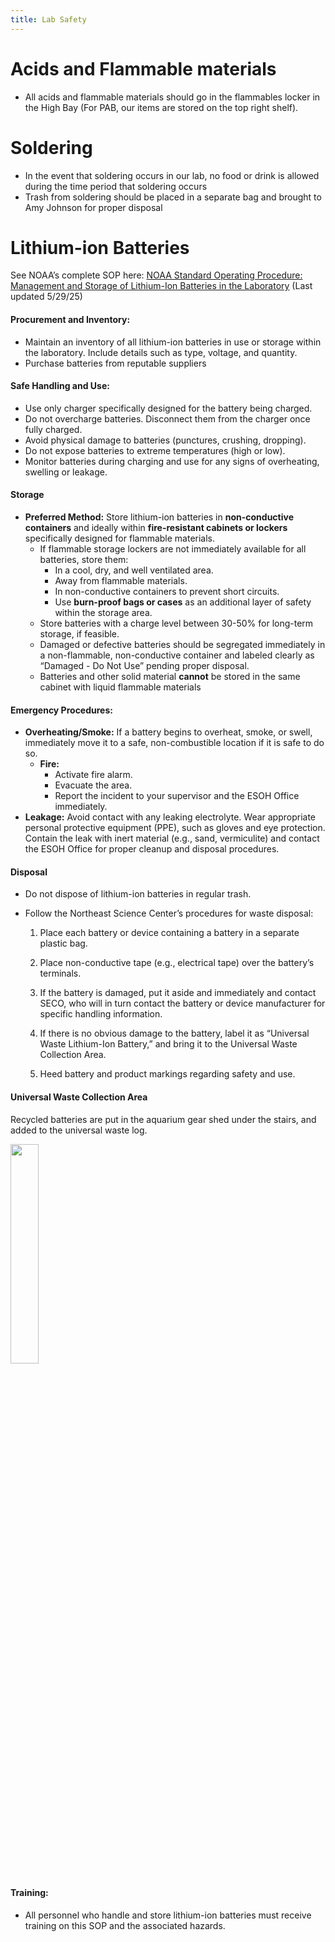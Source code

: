 ```yaml
---
title: Lab Safety
---
```


# Acids and Flammable materials

- All acids and flammable materials should go in the flammables locker in the High Bay (For PAB, our items are stored on the top right shelf).

# Soldering

- In the event that soldering occurs in our lab, no food or drink is allowed during the time period that soldering occurs
- Trash from soldering should be placed in a separate bag and brought to Amy Johnson for proper disposal

# Lithium-ion Batteries

See NOAA's complete SOP here: [NOAA Standard Operating Procedure: Management and Storage of Lithium-Ion Batteries in the Laboratory](/content/LabManagement/Lithium-ions.pdf) (Last updated 5/29/25)

#### Procurement and Inventory:
  
 - Maintain an inventory of all lithium-ion batteries in use or storage within the laboratory. Include details such as type, voltage, and quantity.
 - Purchase batteries from reputable suppliers
      
#### Safe Handling and Use:

  - Use only charger specifically designed for the battery being charged.
  - Do not overcharge batteries. Disconnect them from the charger once fully charged.
  - Avoid physical damage to batteries (punctures, crushing, dropping).
  - Do not expose batteries to extreme temperatures (high or low).
   - Monitor batteries during charging and use for any signs of overheating, swelling or leakage. 
      
#### Storage

  - **Preferred Method:** Store lithium-ion batteries in **non-conductive containers** and ideally within **fire-resistant cabinets or lockers** specifically designed for flammable materials. 
    - If flammable storage lockers are not immediately available for all batteries, store them:
       - In a cool, dry, and well ventilated area.
       - Away from flammable materials.
       - In non-conductive containers to prevent short circuits.
       - Use **burn-proof bags or cases** as an additional layer of safety within the storage area.
    - Store batteries with a charge level between 30-50% for long-term storage, if feasible.
    - Damaged or defective batteries should be segregated immediately in a non-flammable, non-conductive container and labeled clearly as "Damaged - Do Not Use" pending proper disposal.
    - Batteries and other solid material **cannot** be stored in the same cabinet with liquid flammable materials
    
#### Emergency Procedures:

  - **Overheating/Smoke:** If a battery begins to overheat, smoke, or swell, immediately move it to a safe, non-combustible location if it is safe to do so.
    - **Fire:**
      - Activate fire alarm.
      - Evacuate the area.
      - Report the incident to your supervisor and the ESOH Office immediately.
       
  - **Leakage:** Avoid contact with any leaking electrolyte. Wear appropriate personal protective equipment (PPE), such as gloves and eye protection. Contain the leak with inert material (e.g., sand, vermiculite) and contact the ESOH Office for proper cleanup and disposal procedures.
    
#### Disposal

  - Do not dispose of lithium-ion batteries in regular trash.
  - Follow the Northeast Science Center's procedures for waste disposal:
  
     1) Place each battery or device containing a battery in a separate plastic bag. 
          
     2) Place non-conductive tape (e.g., electrical tape) over the battery’s terminals. 
         
     3) If the battery is damaged, put it aside and immediately and contact SECO, who will in turn contact the battery or device manufacturer for specific handling information. 
          
     4) If there is no obvious damage to the battery, label it as “Universal Waste Lithium-Ion Battery,” and bring it to the Universal Waste Collection Area.
          
     5) Heed battery and product markings regarding safety and use.


#### Universal Waste Collection Area

Recycled batteries are put in the aquarium gear shed under the stairs, and added to the universal waste log. 

![](/figs/Safety/batteries.jpg){width=30%}

#### Training:

- All personnel who handle and store lithium-ion batteries must receive training on this SOP and the associated hazards.